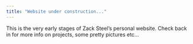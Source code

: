 ```yaml
---
title: "Website under construction..."
---
```


This is the very early stages of Zack Steel's personal website. Check back in for more info on projects, some pretty pictures etc...